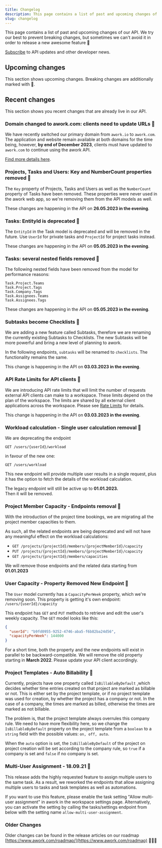 ```yaml
---
title: Changelog
description: This page contains a list of past and upcoming changes of our API.
slug: changelog
---
```


This page contains a list of past and upcoming changes of our API. We try our best to prevent breaking changes, but sometimes we can't avoid it in order to release a new awesome feature 🚀

[Subscribe](https://form.123formbuilder.com/form-6455567/api-newsletter-signup) to API updates and other developer news.

## Upcoming changes

This section shows upcoming changes. Breaking changes are additionally marked with 🚨.

## Recent changes

This section shows you recent changes that are already live in our API.

### Domain changed to awork.com: clients need to update URLs 🚨

We have recently switched our primary domain from `awork.io` to `awork.com`. The application and website remain available at both domains for the time being, however, **by end of December 2023**, clients must have updated to `awork.com` to continue using the awork API.

[Find more details here](https://support.awork.com/en/articles/8333169-awork-switches-to-com).

### Projects, Tasks and Users: Key and NumberCount properties removed 🚨

The `Key` property of Projects, Tasks and Users as well as the `NumberCount` property of Tasks have been removed. These properties were never used in the awork web app, so we're removing them from the API models as well.

These changes are happening in the API on **26.05.2023 in the evening**.

### Tasks: EntityId is deprecated 🚨

The `EntityId` in the Task model is deprecated and will be removed in the future. Use `UserId` for private tasks and `ProjectId` for project tasks instead.

These changes are happening in the API on **05.05.2023 in the evening**.

### Tasks: several nested fields removed 🚨

The following nested fields have been removed from the model for performance reasons:

```
Task.Project.Teams
Task.Project.Tags
Task.Company.Tags
Task.Assignees.Teams
Task.Assignees.Tags
```

These changes are happening in the API on **05.05.2023 in the evening**.

### Subtasks become Checklists 🚨

We are adding a new feature called Subtasks, therefore we are renaming the currently existing Subtasks to Checklists. The new Subtasks will be more powerful and bring a new level of planning to awork.

In the following endpoints, `subtasks` will be renamed to `checklists`. The functionality remains the same.

This change is happening in the API on **03.03.2023 in the evening**.

### API Rate Limits for API clients  🚨

We are introducing API rate limits that will limit the number of requests external API clients can make to a workspace. These limits depend on the plan of the workspace. The limits are shared by all external client applications across the workspace. Please see [Rate Limits](./rate-limits.mdx) for details.

This change is happening in the API on **03.03.2023 in the evening**.

### Workload calculation - Single user calculation removal  🚨

We are deprecating the endpoint&#x20;

`GET /users/{userId}/workload`&#x20;

in favour of the new one:&#x20;

`GET /users/workload`&#x20;

This new endpoint will provide multiple user results in a single request, plus it has the option to fetch the details of the workload calculation.

The legacy endpoint will still be active up to **01.01.2023.** \
Then it will be removed.

### Project Member Capacity - Endpoints removal 🚨

With the introduction of the project time bookings, we are migrating all the project member capacities to them.&#x20;

As such, all the related endpoints are being deprecated and will not have any meaningful effect on the workload calculations:

* `GET /projects/{projectId}/members/{projectMemberId}/capacity`
* `PUT /projects/{projectId}/members/{projectMemberId}/capacity`
* `GET /projects/{projectId}/members/capacities`

We will remove those endpoints and the related data starting from **01.01.2023**

### User Capacity - Property Removed New Endpoint 🚨

The `User` model currently has a `CapacityPerWeek` property, which we're removing soon. This property is getting it's own endpoint: `/users/{userId}/capacity`

This endpoint has `GET` and `PUT` methods to retrieve and edit the user's weekly capacity. The `GET` model looks like this:

```json
{
  "userId": "b9fd0955-9252-4746-aba5-f6b82ba24d56",
  "capacityPerWeek": 144000
}
```

For a short time, both the property and the new endpoints will exist in parallel to be backward-compatible. We will remove the old property starting in **March 2022**. Please update your API client accordingly.

### Project Templates - Auto Billability 🚨

Currently, projects have one property called `IsBillableByDefault` ,which decides whether time entries created on that project are marked as billable or not. This is either set by the project template, or if no project template was used for creation, by whether the project has a company or not. In the case of a company, the times are marked as billed, otherwise the times are marked as not billable.

The problem is, that the project template always overrules this company rule. We need to have more flexibility here, so we change the `IsBillableByDefault` property on the project template from a `boolean` to a `string` field with the possible values: `on, off, auto`.

When the `auto` option is set, the `IsBillableByDefault` of the project on project creation will be set according to the company rule, so `true` if a company is set and `false` if no company is set.

### Multi-User Assignment - 18.09.21 🚨

This release adds the highly requested feature to assign multiple users to the same task. As a result, we reworked the endpoints that allow assigning multiple users to tasks and task templates as well as automations.

If you want to use this feature, please enable the task setting "Allow multi-user assignment" in awork in the workspace settings page. Alternatively, you can activate the setting by calling the tasks/settings endpoint from below with the setting name `allow-multi-user-assignment`.

### Older Changes

Older changes can be found in the release articles on our roadmap [https://www.awork.com/roadmap/](https://www.awork.com/roadmap) 🕵🏻‍♂️